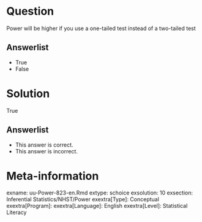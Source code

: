 Question
========
  
Power will be higher if you use a one-tailed test instead of a two-tailed test

Answerlist
----------
* True
* False


Solution
========
  
True

Answerlist
----------
* This answer is correct.
* This answer is incorrect.


Meta-information
================
exname: uu-Power-823-en.Rmd
extype: schoice
exsolution: 10
exsection: Inferential Statistics/NHST/Power
exextra[Type]: Conceptual
exextra[Program]: 
exextra[Language]: English
exextra[Level]: Statistical Literacy
